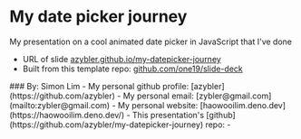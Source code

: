 
# My date picker journey

My presentation on a cool animated date picker in JavaScript that I've done
  - URL of slide [azybler.github.io/my-datepicker-journey](https://azybler.github.io/my-datepicker-journey)
  - Built from this template repo: [github.com/one19/slide-deck](https://github.com/one19/slide-deck)

<Aligner left="60%" top="30%">
  ### By: Simon Lim
  - My personal github profile: [azybler](https://github.com/azybler)
  - My personal email: [zybler@gmail.com](mailto:zybler@gmail.com)
  - My personal website: [haowooilim.deno.dev](https://haowooilim.deno.dev/)
  <Margin />
  - This presentation's [github](https://github.com/azybler/my-datepicker-journey) repo:
  <Margin mt="2px" />
  - <QRCode url="https://github.com/azybler/my-datepicker-journey" />
</Aligner>
